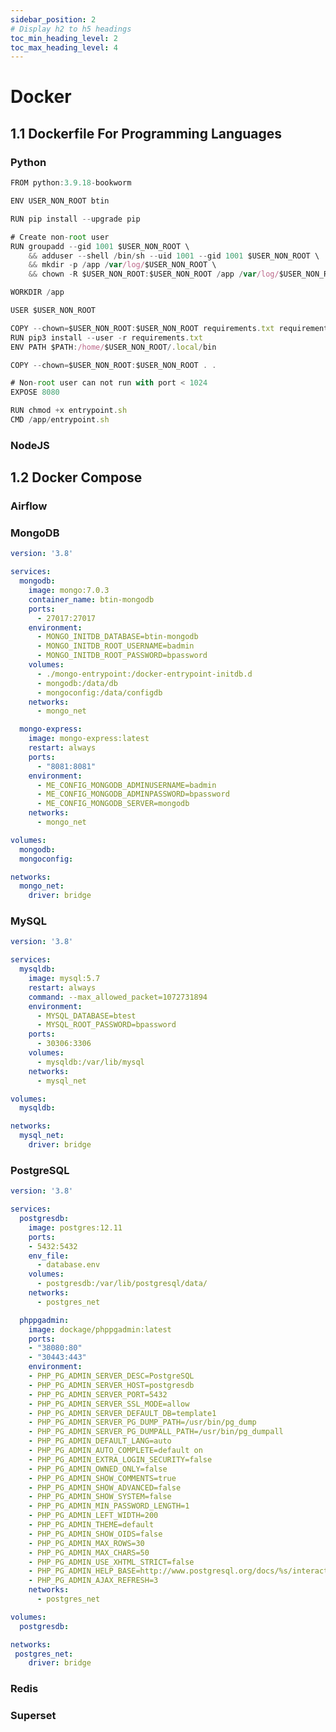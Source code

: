 ```yaml
---
sidebar_position: 2
# Display h2 to h5 headings
toc_min_heading_level: 2
toc_max_heading_level: 4
---
```


# Docker

## 1.1 Dockerfile For Programming Languages

### Python

```jsx
FROM python:3.9.18-bookworm

ENV USER_NON_ROOT btin

RUN pip install --upgrade pip

# Create non-root user
RUN groupadd --gid 1001 $USER_NON_ROOT \
    && adduser --shell /bin/sh --uid 1001 --gid 1001 $USER_NON_ROOT \
    && mkdir -p /app /var/log/$USER_NON_ROOT \
    && chown -R $USER_NON_ROOT:$USER_NON_ROOT /app /var/log/$USER_NON_ROOT

WORKDIR /app

USER $USER_NON_ROOT

COPY --chown=$USER_NON_ROOT:$USER_NON_ROOT requirements.txt requirements.txt
RUN pip3 install --user -r requirements.txt
ENV PATH $PATH:/home/$USER_NON_ROOT/.local/bin

COPY --chown=$USER_NON_ROOT:$USER_NON_ROOT . .

# Non-root user can not run with port < 1024
EXPOSE 8080

RUN chmod +x entrypoint.sh
CMD /app/entrypoint.sh
```

### NodeJS

## 1.2 Docker Compose

### Airflow


### MongoDB

```yaml
version: '3.8'

services:
  mongodb:
    image: mongo:7.0.3
    container_name: btin-mongodb
    ports:
      - 27017:27017
    environment:
      - MONGO_INITDB_DATABASE=btin-mongodb
      - MONGO_INITDB_ROOT_USERNAME=badmin
      - MONGO_INITDB_ROOT_PASSWORD=bpassword
    volumes:
      - ./mongo-entrypoint:/docker-entrypoint-initdb.d
      - mongodb:/data/db
      - mongoconfig:/data/configdb
    networks:
      - mongo_net

  mongo-express:
    image: mongo-express:latest
    restart: always
    ports:
      - "8081:8081"
    environment:
      - ME_CONFIG_MONGODB_ADMINUSERNAME=badmin
      - ME_CONFIG_MONGODB_ADMINPASSWORD=bpassword
      - ME_CONFIG_MONGODB_SERVER=mongodb
    networks:
      - mongo_net

volumes:
  mongodb:
  mongoconfig:

networks:
  mongo_net:
    driver: bridge
```

### MySQL

```yaml
version: '3.8'

services:
  mysqldb:
    image: mysql:5.7
    restart: always
    command: --max_allowed_packet=1072731894
    environment:
      - MYSQL_DATABASE=btest
      - MYSQL_ROOT_PASSWORD=bpassword
    ports:
      - 30306:3306
    volumes:
      - mysqldb:/var/lib/mysql
    networks:
      - mysql_net

volumes:
  mysqldb:

networks:
  mysql_net:
    driver: bridge
```

### PostgreSQL

```yaml
version: '3.8'

services:
  postgresdb:
    image: postgres:12.11
    ports:
    - 5432:5432
    env_file:
      - database.env
    volumes:
      - postgresdb:/var/lib/postgresql/data/
    networks:
      - postgres_net

  phppgadmin:
    image: dockage/phppgadmin:latest
    ports:
    - "38080:80"
    - "30443:443"
    environment:
    - PHP_PG_ADMIN_SERVER_DESC=PostgreSQL
    - PHP_PG_ADMIN_SERVER_HOST=postgresdb
    - PHP_PG_ADMIN_SERVER_PORT=5432
    - PHP_PG_ADMIN_SERVER_SSL_MODE=allow
    - PHP_PG_ADMIN_SERVER_DEFAULT_DB=template1
    - PHP_PG_ADMIN_SERVER_PG_DUMP_PATH=/usr/bin/pg_dump
    - PHP_PG_ADMIN_SERVER_PG_DUMPALL_PATH=/usr/bin/pg_dumpall
    - PHP_PG_ADMIN_DEFAULT_LANG=auto
    - PHP_PG_ADMIN_AUTO_COMPLETE=default on
    - PHP_PG_ADMIN_EXTRA_LOGIN_SECURITY=false
    - PHP_PG_ADMIN_OWNED_ONLY=false
    - PHP_PG_ADMIN_SHOW_COMMENTS=true
    - PHP_PG_ADMIN_SHOW_ADVANCED=false
    - PHP_PG_ADMIN_SHOW_SYSTEM=false
    - PHP_PG_ADMIN_MIN_PASSWORD_LENGTH=1
    - PHP_PG_ADMIN_LEFT_WIDTH=200
    - PHP_PG_ADMIN_THEME=default
    - PHP_PG_ADMIN_SHOW_OIDS=false
    - PHP_PG_ADMIN_MAX_ROWS=30
    - PHP_PG_ADMIN_MAX_CHARS=50
    - PHP_PG_ADMIN_USE_XHTML_STRICT=false
    - PHP_PG_ADMIN_HELP_BASE=http://www.postgresql.org/docs/%s/interactive/
    - PHP_PG_ADMIN_AJAX_REFRESH=3
    networks:
      - postgres_net

volumes:
  postgresdb:

networks:
 postgres_net:
    driver: bridge
```

### Redis
### Superset
